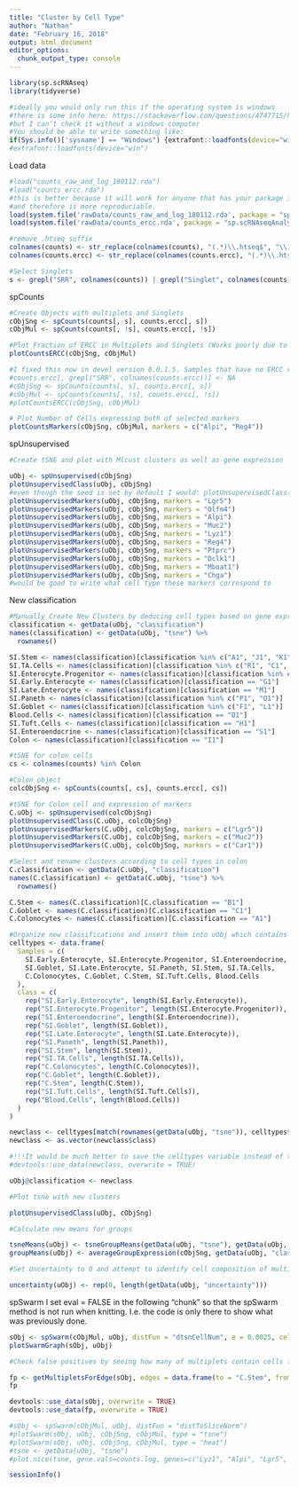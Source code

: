 ```yaml
---
title: "Cluster by Cell Type"
author: "Nathan"
date: "February 16, 2018"
output: html_document
editor_options: 
  chunk_output_type: console
---
```

```r
library(sp.scRNAseq)
library(tidyverse)

#ideally you would only run this if the operating system is windows
#there is some info here: https://stackoverflow.com/questions/4747715/how-to-check-the-os-within-r
#but I can't check it without a windows computer
#You should be able to write something like:
if(Sys.info()['sysname'] == "Windows") {extrafont::loadfonts(device="win")}
#extrafont::loadfonts(device="win") 
```

Load data
```r
#load("counts_raw_and_log_180112.rda")
#load("counts_ercc.rda")
#this is better because it will work for anyone that has your package installed 
#and therefore is more reproduciable.
load(system.file('rawData/counts_raw_and_log_180112.rda', package = "sp.scRNAseqAnalysis"))
load(system.file('rawData/counts_ercc.rda', package = "sp.scRNAseqAnalysis"))

#remove .htseq suffix
colnames(counts) <- str_replace(colnames(counts), "(.*)\\.htseq$", "\\1")
colnames(counts.ercc) <- str_replace(colnames(counts.ercc), "(.*)\\.htseq$", "\\1") 

#Select Singlets
s <- grepl("SRR", colnames(counts)) | grepl("Singlet", colnames(counts)) | grepl("NJA00102", colnames(counts)) | grepl("NJA00103", colnames(counts)) | grepl("NJA00104", colnames(counts)) | grepl("NJA00109", colnames(counts)) | grepl("NJA00204", colnames(counts)) | grepl("NJA00205", colnames(counts)) | grepl("NJA00206", colnames(counts))
```

spCounts
```r
#Create Objects with multiplets and Singlets
cObjSng <- spCounts(counts[, s], counts.ercc[, s])
cObjMul <- spCounts(counts[, !s], counts.ercc[, !s])

#Plot Fraction of ERCC in Multiplets and Singlets (Works poorly due to no ERCC in Regev data)
plotCountsERCC(cObjSng, cObjMul)

#I fixed this now in devel version 0.0.1.5. Samples that have no ERCC reads should have them set to NA instead of 0. Setting them to NA will give a warning when building the spCounts objects but that is ok.
#counts.ercc[, grepl("SRR", colnames(counts.ercc))] <- NA
#cObjSng <- spCounts(counts[, s], counts.ercc[, s])
#cObjMul <- spCounts(counts[, !s], counts.ercc[, !s])
#plotCountsERCC(cObjSng, cObjMul)

# Plot Number of Cells expressing both of selected markers
plotCountsMarkers(cObjSng, cObjMul, markers = c("Alpi", "Reg4"))
```

spUnsupervised
```r
#Create tSNE and plot with Mlcust clusters as well as gene expression

uObj <- spUnsupervised(cObjSng)
plotUnsupervisedClass(uObj, cObjSng)
#even though the seed is set by default I would: plotUnsupervisedClass(uObj, cObjSng, seed = 438923)
plotUnsupervisedMarkers(uObj, cObjSng, markers = "Lgr5")
plotUnsupervisedMarkers(uObj, cObjSng, markers = "Olfm4")
plotUnsupervisedMarkers(uObj, cObjSng, markers = "Alpi")
plotUnsupervisedMarkers(uObj, cObjSng, markers = "Muc2")
plotUnsupervisedMarkers(uObj, cObjSng, markers = "Lyz1")
plotUnsupervisedMarkers(uObj, cObjSng, markers = "Reg4")
plotUnsupervisedMarkers(uObj, cObjSng, markers = "Ptprc")
plotUnsupervisedMarkers(uObj, cObjSng, markers = "Dclk1")
plotUnsupervisedMarkers(uObj, cObjSng, markers = "Mboat1")
plotUnsupervisedMarkers(uObj, cObjSng, markers = "Chga")
#would be good to write what cell type these markers correspond to
```

New classification
```r
#Manually Create New Clusters by deducing cell types based on gene expression in clusters
classification <- getData(uObj, "classification")
names(classification) <- getData(uObj, "tsne") %>%
  rownames()

SI.Stem <- names(classification)[classification %in% c("A1", "J1", "K1", "N1", "T1")]
SI.TA.Cells <- names(classification)[classification %in% c("R1", "C1", "B1")]
SI.Enterocyte.Progenitor <- names(classification)[classification %in% c("E1", "Q1")]
SI.Early.Enterocyte <- names(classification)[classification == "G1"]
SI.Late.Enterocyte <- names(classification)[classification == "M1"]
SI.Paneth <- names(classification)[classification %in% c("P1", "O1")]
SI.Goblet <- names(classification)[classification %in% c("F1", "L1")]
Blood.Cells <- names(classification)[classification == "D1"]
SI.Tuft.Cells <- names(classification)[classification == "H1"]
SI.Enteroendocrine <- names(classification)[classification == "S1"]
Colon <- names(classification)[classification == "I1"]

#tSNE for colon cells
cs <- colnames(counts) %in% Colon

#Colon object
colcObjSng <- spCounts(counts[, cs], counts.ercc[, cs])

#tSNE for Colon cell and expression of markers
C.uObj <- spUnsupervised(colcObjSng)
plotUnsupervisedClass(C.uObj, colcObjSng)
plotUnsupervisedMarkers(C.uObj, colcObjSng, markers = c("Lgr5"))
plotUnsupervisedMarkers(C.uObj, colcObjSng, markers = c("Muc2"))
plotUnsupervisedMarkers(C.uObj, colcObjSng, markers = c("Car1"))

#Select and rename clusters according to cell types in colon
C.classification <- getData(C.uObj, "classification")
names(C.classification) <- getData(C.uObj, "tsne") %>%
  rownames()

C.Stem <- names(C.classification)[C.classification == "B1"]
C.Goblet <- names(C.classification)[C.classification == "C1"]
C.Colonocytes <- names(C.classification)[C.classification == "A1"]

#Organize new classifications and insert them into uObj which contains all cells
celltypes <- data.frame(
  Samples = c(
    SI.Early.Enterocyte, SI.Enterocyte.Progenitor, SI.Enteroendocrine, 
    SI.Goblet, SI.Late.Enterocyte, SI.Paneth, SI.Stem, SI.TA.Cells, 
    C.Colonocytes, C.Goblet, C.Stem, SI.Tuft.Cells, Blood.Cells
  ),
  class = c(
    rep("SI.Early.Enterocyte", length(SI.Early.Enterocyte)), 
    rep("SI.Enterocyte.Progenitor", length(SI.Enterocyte.Progenitor)), 
    rep("SI.Enteroendocrine", length(SI.Enteroendocrine)), 
    rep("SI.Goblet", length(SI.Goblet)), 
    rep("SI.Late.Enterocyte", length(SI.Late.Enterocyte)), 
    rep("SI.Paneth", length(SI.Paneth)), 
    rep("SI.Stem", length(SI.Stem)), 
    rep("SI.TA.Cells", length(SI.TA.Cells)), 
    rep("C.Colonocytes", length(C.Colonocytes)), 
    rep("C.Goblet", length(C.Goblet)), 
    rep("C.Stem", length(C.Stem)), 
    rep("SI.Tuft.Cells", length(SI.Tuft.Cells)), 
    rep("Blood.Cells", length(Blood.Cells))
  ) 
)

newclass <- celltypes[match(rownames(getData(uObj, "tsne")), celltypes$Samples),]
newclass <- as.vector(newclass$class)

#!!!It would be much better to save the celltypes variable instead of the newclass variable since the sample names are not included in newclass!!!
#devtools::use_data(newclass, overwrite = TRUE)

uObj@classification <- newclass

#Plot tsne with new clusters

plotUnsupervisedClass(uObj, cObjSng)

#Calculate new means for groups

tsneMeans(uObj) <- tsneGroupMeans(getData(uObj, "tsne"), getData(uObj, "classification"))
groupMeans(uObj) <- averageGroupExpression(cObjSng, getData(uObj, "classification"), weighted=FALSE)

#Set Uncertainty to 0 and attempt to identify cell composition of multiplets

uncertainty(uObj) <- rep(0, length(getData(uObj, "uncertainty")))
```

spSwarm
I set eval = FALSE in the following "chunk" so that the spSwarm method is not run when knitting. I.e. the code is only there to show what was previously done.
```r
sObj <- spSwarm(cObjMul, uObj, distFun = "dtsnCellNum", e = 0.0025, cellNumbers = estimateCells(cObjSng, cObjMul), swarmsize = 500, maxiter = 1000)
plotSwarmGraph(sObj, uObj)

#Check false positives by seeing how many of multiplets contain cells from both SI and Colon

fp <- getMultipletsForEdge(sObj, edges = data.frame(to = "C.Stem", from = "SI.Stem"), edge.cutoff = 0)
fp

devtools::use_data(sObj, overwrite = TRUE)
devtools::use_data(fp, overwrite = TRUE)

#sObj <- spSwarm(cObjMul, uObj, distFun = "distToSliceNorm")
#plotSwarm(sObj, uObj, cObjSng, cObjMul, type = "tsne")
#plotSwarm(sObj, uObj, cObjSng, cObjMul, type = "heat")
#tsne <- getData(uObj, "tsne")
#plot.nice(tsne, gene.vals=counts.log, genes=c("Lyz1", "Alpi", "Lgr5", "Reg4", "Dll4"), cex=2)
```

```r
sessionInfo()
```
